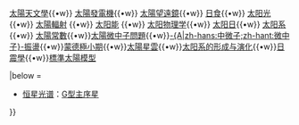{{Navbox
| name = 太阳 
| title = [[太阳]]
| state = {{{state|<includeonly>autocollapse</includeonly><noinclude>uncollapsed</noinclude>}}}
| image = [[File:The Sun by the Atmospheric Imaging Assembly of NASA's Solar Dynamics Observatory - 20100819.jpg|155px|right|border]]
| bodyclass = hlist
| basestyle = text-align: center;

|group1 = [[標準太陽模型|太陽內部結構]]
|list1 = 
* [[太陽核心|核心]]
* [[輻射層]]
* [[差旋層]]
* [[對流層 (恆星)|對流層]]

|group2 = [[恆星大氣層|大氣層]]
|list2 = {{Navbox subgroup
|group1= [[光球]]
|list1=
* [[超米粒組織]]
* [[米粒组织]]
* [[光斑]]
* [[太阳黑子]]

|group2=[[色球]]
|list2=
* [[譜斑]]
* [[針狀體]]
* [[莫爾頓波]]
* [[耀斑]]
* [[日珥]]

|group3=[[星冕|日冕]]
|list3=
* [[過渡區]]
* [[冕洞]]
* [[冕環]]
* [[日冕物質抛射]]
* [[盔狀流]]
* [[費米輝光]]
}}

|group3 = [[太阳活动|活動]]
|list3 = 
* [[太陽週期]]
** [[太陽週期表]]
* [[太陽極大期]]
* [[太陽極小期]]
* [[沃夫數]]
* [[耀斑]]
* [[毫微閃焰]]
* [[日震]]

|group4 = [[太陽圈]]
|list4 = 
* [[太阳风]]
** [[太陽圈電流片|電流片]]
* [[终端激波]]
* [[日鞘]]
* [[日球層頂]]
* [[弓形震波|弓形-{A|zh-hans:激波;zh-hant:震波}-]]

|group5 = 相關條目
|list5 = {{nowrap begin}} [[太阳活动]]{{•w}} [[太陽天文學]]{{•w}} [[太陽發電機]]{{•w}} [[太陽望遠鏡]]{{•w}} [[日食]]{{•w}} [[太阳光]] {{•w}} [[太陽輻射]] {{•w}} [[太阳能]] {{•w}} [[太阳物理学]]{{•w}} [[太阳日]]{{•w}} [[太阳系]]{{•w}} [[太陽常數]]{{•w}}[[太阳中微子问题|太陽微中子問題]]{{•w}}[[中微子振荡|-{A|zh-hans:中微子;zh-hant:微中子}-振盪]]{{•w}}[[蒙德極小期]]{{•w}}[[太陽星雲]]{{•w}}[[太阳系的形成与演化]]{{•w}}[[日震學]]{{•w}}[[標準太陽模型]]{{nowrap end}}

|below = 
* [[恒星光谱]]：[[G型主序星]]

}}<noinclude>
{{collapsible option}}
{{documentation|content=
==说明文件==
{{宇宙導航}}
[[Category:太陽系模板|太陽]]
}}
</noinclude>